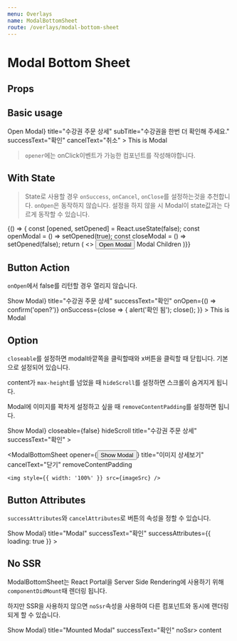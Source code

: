 ```yaml
---
menu: Overlays
name: ModalBottomSheet
route: /overlays/modal-bottom-sheet
---
```



# Modal Bottom Sheet

## Props

<Props of={ModalBottomSheet} />

## Basic usage

<Playground>
  <ModalBottomSheet
    opener={<Button>Open Modal</Button>}
    title="수강권 주문 상세"
    subTitle="수강권을 한번 더 확인해 주세요."
    successText="확인"
    cancelText="취소"
  >
    This is Modal
  </ModalBottomSheet>
</Playground>

> `opener`에는 onClick이벤트가 가능한 컴포넌트를 작성해야합니다.

## With State

> State로 사용할 경우 `onSuccess`, `onCancel`, `onClose`를 설정하는것을 추천합니다.
> `onOpen`은 동작하지 않습니다.
> 설정을 하지 않을 시 Modal이 state값과는 다르게 동작할 수 있습니다.

<Playground>
  {() => {
    const [opened, setOpened] = React.useState(false);
    const openModal = () => setOpened(true);
    const closeModal = () => setOpened(false);
    return (
      <>
        <Button onClick={openModal}>Open Modal</Button>
        <ModalBottomSheet title="State Modal" subTitle="this is state modal" opened={opened} cancelText="취소" onCancel={closeModal} onClose={closeModal}>
          Modal Children
        </ModalBottomSheet>
      </>
    )}}
</Playground>

## Button Action

`onOpen`에서 false를 리턴할 경우 열리지 않습니다.

<Playground>
  <ModalBottomSheet
    opener={<Button>Show Modal</Button>}
    title="수강권 주문 상세"
    successText="확인"
    onOpen={() => confirm('open?')}
    onSuccess={close => {
      alert('확인 됨');
      close();
    }}
  >
    This is Modal
  </ModalBottomSheet>
</Playground>

## Option

`closeable`를 설정하면 modal바깥쪽을 클릭할때와 x버튼을 클릭할 때 닫힙니다. 기본으로 설정되어 있습니다.

content가 `max-height`를 넘었을 때
`hideScroll`를 설정하면 스크롤이 숨겨지게 됩니다.

Modal에 이미지를 꽉차게 설정하고 싶을 때 `removeContentPadding`를 설정하면 됩니다.

<Playground>
  <ModalBottomSheet
    opener={<Button>Show Modal</Button>}
    closeable={false}
    hideScroll
    title="수강권 주문 상세"
    successText="확인"
  >
    <LongContent />
  </ModalBottomSheet>

  <ModalBottomSheet
    opener={<Button>Show Modal</Button>}
    title="이미지 상세보기"
    cancelText="닫기"
    removeContentPadding
  >
    <img style={{ width: '100%' }} src={imageSrc} />
  </ModalBottomSheet>
</Playground>

## Button Attributes

`successAttributes`와 `cancelAttributes`로 버튼의 속성을 정할 수 있습니다.

<Playground>
  <ModalBottomSheet
    opener={<Button>Show Modal</Button>}
    title="Modal"
    successText="확인"
    successAttributes={{ loading: true }}
    >

  </ModalBottomSheet>
</Playground>

## No SSR

ModalBottomSheet는 React Portal을 Server Side Rendering에 사용하기 위해 `componentDidMount`때 렌더링 됩니다.

하지만 SSR을 사용하지 않으면 `noSsr`속성을 사용하여 다른 컴포넌트와 동시에 랜더링되게 할 수 있습니다.

<Playground>
  <ModalBottomSheet opener={<Button>Show Modal</Button>} title="Mounted Modal" successText="확인" noSsr>
    content
  </ModalBottomSheet>
</Playground>
